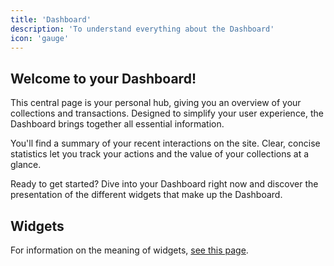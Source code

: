 ```yaml
---
title: 'Dashboard'
description: 'To understand everything about the Dashboard'
icon: 'gauge'
---
```

## Welcome to your Dashboard!

This central page is your personal hub, giving you an overview of your collections and transactions. Designed to simplify your user experience, the Dashboard brings together all essential information.

You'll find a summary of your recent interactions on the site. Clear, concise statistics let you track your actions and the value of your collections at a glance.

Ready to get started? Dive into your Dashboard right now and discover the presentation of the different widgets that make up the Dashboard.

## Widgets

For information on the meaning of widgets, [see this page](/lg-english/widgets).